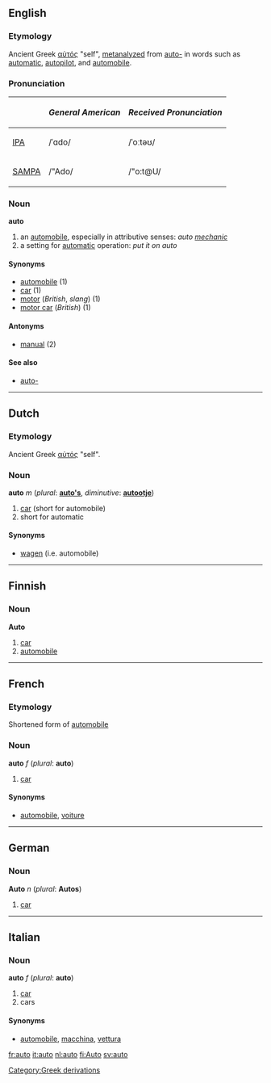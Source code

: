 ==English==
===Etymology===
Ancient Greek [[αὐτός]] "self", [[metanalyze]]d from [[auto-]] in words such as [[automatic]], [[autopilot]], and [[automobile]].

===Pronunciation===
{| border=1 cellpadding=5
! !! ''General American'' !! ''Received Pronunciation''
|-
| [[w:IPA|IPA]] || /ˈɑdo/ || /ˈoːtəʊ/
|-
| [[w:SAMPA|SAMPA]] || /"Ado/ || /"o:t@U/
|}

===Noun===
'''auto'''
# an [[automobile]], especially in attributive senses: ''auto [[mechanic]]''
# a setting for [[automatic]] operation:  ''put it on auto''

====Synonyms====
*[[automobile#English|automobile]] (1)
*[[car]] (1)
*[[motor]] (''British'', ''slang'') (1)
*[[motor car]] (''British'') (1)

====Antonyms====
*[[manual]] (2)

====See also====
*[[auto-]]

----
==Dutch==
===Etymology===
Ancient Greek [[αὐτός]] "self".

===Noun===
'''auto''' ''m'' (''plural'': '''[[auto's]]''', ''diminutive'': '''[[autootje]]''')

# [[car]] (short for automobile)
# short for automatic

====Synonyms====
*[[wagen]] (i.e. automobile)


----
==Finnish==
===Noun===
'''Auto'''
# [[car]]
# [[automobile]]

----


==French==
===Etymology===
Shortened form of [[automobile]]

===Noun===
'''auto''' ''f'' (''plural'': '''auto''')

# [[car]]

====Synonyms====
*[[automobile#French|automobile]], [[voiture]]

----
==German==
===Noun===
'''Auto''' ''n'' (''plural'': '''Autos''')

# [[car]]

----
==Italian==
===Noun===
'''auto''' ''f'' (''plural'': '''auto''')

# [[car]]
# cars

====Synonyms====
*[[automobile#Italian|automobile]], [[macchina]], [[vettura]]

[[fr:auto]]
[[it:auto]]
[[nl:auto]]
[[fi:Auto]]
[[sv:auto]]
[[Category:Greek derivations]]